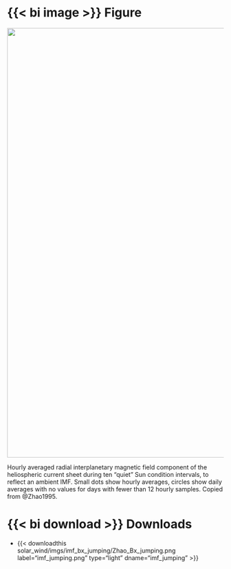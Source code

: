 ::: {.panel-tabset}

# {{< bi image >}} Figure

::: {#fig-imf_polarity_jumping_zhao1995}
![](/documentation/drivers/solar_wind/imgs/imf_bx_jumping/Zhao_Bx_jumping.png){width="1000px"}

Hourly averaged radial interplanetary magnetic field component of the heliospheric current sheet during ten "quiet" Sun condition intervals, to reflect an ambient IMF. Small dots show hourly averages, circles show daily averages with no values for days with fewer than 12 hourly samples. Copied from @Zhao1995.
:::

# {{< bi download >}}  Downloads

* {{< downloadthis solar_wind/imgs/imf_bx_jumping/Zhao_Bx_jumping.png label="imf_jumping.png" type="light" dname="imf_jumping" >}} 
:::